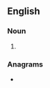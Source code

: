 ==English==

===Noun===
{{head|en|noun form}}

# {{plural of|goblin|lang=en}}

===Anagrams===
* {{anagrams|en|a=bgilnos|Boglins|Bolings|globins|lobings}}
